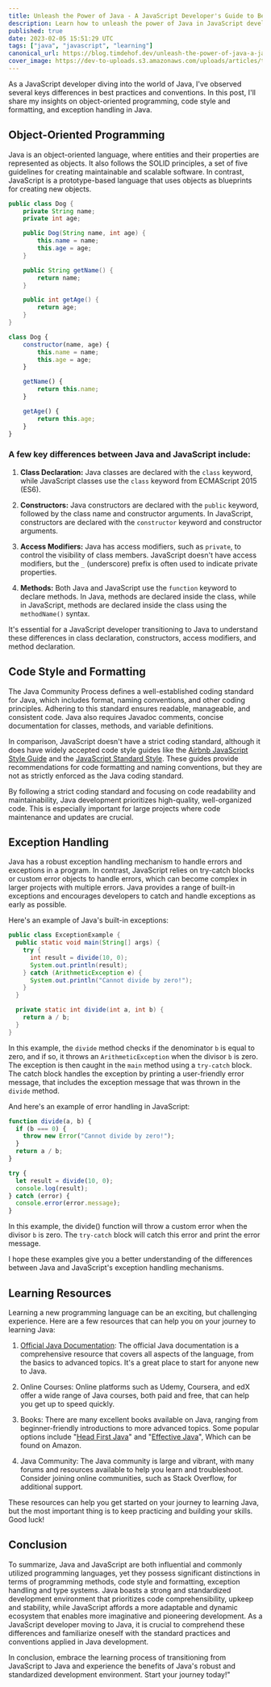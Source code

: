 ```yaml
---
title: Unleash the Power of Java - A JavaScript Developer's Guide to Best Practices in Java Development
description: Learn how to unleash the power of Java in JavaScript development
published: true
date: 2023-02-05 15:51:29 UTC
tags: ["java", "javascript", "learning"]
canonical_url: https://blog.timdehof.dev/unleash-the-power-of-java-a-javascript-developers-guide-to-best-practices-in-java-development
cover_image: https://dev-to-uploads.s3.amazonaws.com/uploads/articles/t71cje2sud9nn8zoo3r3.png
---
```


As a JavaScript developer diving into the world of Java, I've observed several keys differences in best practices and conventions. In this post, I'll share my insights on object-oriented programming, code style and formatting, and exception handling in Java.

## Object-Oriented Programming

Java is an object-oriented language, where entities and their properties are represented as objects. It also follows the SOLID principles, a set of five guidelines for creating maintainable and scalable software. In contrast, JavaScript is a prototype-based language that uses objects as blueprints for creating new objects.

```java
public class Dog {
    private String name;
    private int age;

    public Dog(String name, int age) {
        this.name = name;
        this.age = age;
    }

    public String getName() {
        return name;
    }

    public int getAge() {
        return age;
    }
}
```
```javascript
class Dog {
    constructor(name, age) {
        this.name = name;
        this.age = age;
    }

    getName() {
        return this.name;
    }

    getAge() {
        return this.age;
    }
}

```

### A few key differences between Java and JavaScript include:

1. **Class Declaration:** Java classes are declared with the `class` keyword, while JavaScript classes use the `class` keyword from ECMAScript 2015 (ES6).

2. **Constructors:** Java constructors are declared with the `public` keyword, followed by the class name and constructor arguments. In JavaScript, constructors are declared with the `constructor` keyword and constructor arguments.

3. **Access Modifiers:** Java has access modifiers, such as `private`, to control the visibility of class members. JavaScript doesn't have access modifiers, but the `_` (underscore) prefix is often used to indicate private properties.

4. **Methods:** Both Java and JavaScript use the `function` keyword to declare methods. In Java, methods are declared inside the class, while in JavaScript, methods are declared inside the class using the `methodName()` syntax.

It's essential for a JavaScript developer transitioning to Java to understand these differences in class declaration, constructors, access modifiers, and method declaration.

## Code Style and Formatting

The Java Community Process defines a well-established coding standard for Java, which includes format, naming conventions, and other coding principles. Adhering to this standard ensures readable, manageable, and consistent code. Java also requires Javadoc comments, concise documentation for classes, methods, and variable definitions.

In comparison, JavaScript doesn't have a strict coding standard, although it does have widely accepted code style guides like the [Airbnb JavaScript Style Guide](https://github.com/airbnb/javascript) and the [JavaScript Standard Style](https://standardjs.com/). These guides provide recommendations for code formatting and naming conventions, but they are not as strictly enforced as the Java coding standard.

By following a strict coding standard and focusing on code readability and maintainability, Java development prioritizes high-quality, well-organized code. This is especially important for large projects where code maintenance and updates are crucial.

## Exception Handling

Java has a robust exception handling mechanism to handle errors and exceptions in a program. In contrast, JavaScript relies on try-catch blocks or custom error objects to handle errors, which can become complex in larger projects with multiple errors. Java provides a range of built-in exceptions and encourages developers to catch and handle exceptions as early as possible.

Here's an example of Java's built-in exceptions:

```java
public class ExceptionExample {
  public static void main(String[] args) {
    try {
      int result = divide(10, 0);
      System.out.println(result);
    } catch (ArithmeticException e) {
      System.out.println("Cannot divide by zero!");
    }
  }

  private static int divide(int a, int b) {
    return a / b;
  }
}

```

In this example, the `divide` method checks if the denominator `b` is equal to zero, and if so, it throws an `ArithmeticException` when the divisor `b` is zero. The exception is then caught in the `main` method using a `try-catch` block. The catch block handles the exception by printing a user-friendly error message, that includes the exception message that was thrown in the `divide` method.

And here's an example of error handling in JavaScript:

```javaScript
function divide(a, b) {
  if (b === 0) {
    throw new Error("Cannot divide by zero!");
  }
  return a / b;
}

try {
  let result = divide(10, 0);
  console.log(result);
} catch (error) {
  console.error(error.message);
}

```

In this example, the divide() function will throw a custom error when the divisor `b` is zero. The `try-catch` block will catch this error and print the error message.

I hope these examples give you a better understanding of the differences between Java and JavaScript's exception handling mechanisms.

## Learning Resources

Learning a new programming language can be an exciting, but challenging experience. Here are a few resources that can help you on your journey to learning Java:

1. [Official Java Documentation](https://docs.oracle.com/en/java/): The official Java documentation is a comprehensive resource that covers all aspects of the language, from the basics to advanced topics. It's a great place to start for anyone new to Java.

2. Online Courses: Online platforms such as Udemy, Coursera, and edX offer a wide range of Java courses, both paid and free, that can help you get up to speed quickly.

3. Books: There are many excellent books available on Java, ranging from beginner-friendly introductions to more advanced topics. Some popular options include "[Head First Java](https://amzn.to/3kPDTiP)" and "[Effective Java](https://amzn.to/3Hr6Ycf)", Which can be found on Amazon.

4. Java Community: The Java community is large and vibrant, with many forums and resources available to help you learn and troubleshoot. Consider joining online communities, such as Stack Overflow, for additional support.

These resources can help you get started on your journey to learning Java, but the most important thing is to keep practicing and building your skills. Good luck!

## Conclusion

To summarize, Java and JavaScript are both influential and commonly utilized programming languages, yet they possess significant distinctions in terms of programming methods, code style and formatting, exception handling and type systems. Java boasts a strong and standardized development environment that prioritizes code comprehensibility, upkeep and stability, while JavaScript affords a more adaptable and dynamic ecosystem that enables more imaginative and pioneering development. As a JavaScript developer moving to Java, it is crucial to comprehend these differences and familiarize oneself with the standard practices and conventions applied in Java development.

In conclusion, embrace the learning process of transitioning from JavaScript to Java and experience the benefits of Java's robust and standardized development environment. Start your journey today!"